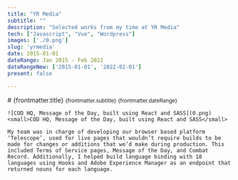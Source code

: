 ```yaml
---
title: "YR Media"
subtitle: ""
description: "Selected works from my time at YR Media"
tech: ["Javascript", "Vue", "Wordpress"]
images: ['./0.png']
slug: 'yrmedia'
date: 2015-01-01
dateRange: Jan 2015 - Feb 2022
dateRangeNew: ['2015-01-01', '2022-02-01']
present: false

---
```


<div class="slot-content">
	<div class="content-header">
		# {frontmatter.title}
		<small>{frontmatter.subtitle}</small>
		<small>{frontmatter.dateRange}</small>
	</div>
	
	![COD HQ, Message of the Day, built using React and SASS](0.png)
	<small>COD HQ, Message of the Day, built using React and SASS</small>
	
	My team was in charge of developing our browser based platform ‘Telescope’, used for live pages that wouldn’t require builds to be made for changes or additions that we’d make during production. This included Terms of Service pages, Message of the Day, and Combat Record. Additionally, I helped build language binding with 18 languages using Hooks and Adobe Experience Manager as an endpoint that returned nouns for each language.

</div>
